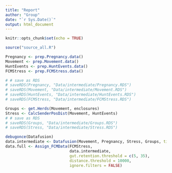 ```yaml
---
title: "Report"
author: "Group"
date: "`r Sys.Date()`"
output: html_document
---
```


```r
knitr::opts_chunk$set(echo = TRUE)
```

```r
source("source_all.R")
```


```r
Pregnancy <- prep.Pregnancy.data()
Movement <- prep.Movement.data()
HuntEvents <- prep.HuntEvents.data()
FCMStress <- prep.FCMStress.data()

# # save as RDS
# saveRDS(Pregnancy, "Data/intermediate/Pregnancy.RDS")
# saveRDS(Movement, "Data/intermediate/Movement.RDS")
# saveRDS(HuntEvents, "Data/intermediate/HuntEvents.RDS")
# saveRDS(FCMStress, "Data/intermediate/FCMStress.RDS")
```

```r
Groups <- get.Herds(Movement, enclosures)
Stress <- CalcSenderPosDist(Movement, HuntEvents)
# # save as RDS
# saveRDS(Groups, "Data/intermediate/Groups.RDS")
# saveRDS(Stress, "Data/intermediate/Stress.RDS")
```


```r
debugonce(Datafusion)
data.intermediate <- Datafusion(Movement, Pregnancy, Stress, Groups, timediff = 2*60)
data.full <- Assign_FCMData(FCMStress,
                            data.intermediate,
                            gut.retention.threshold = c(5, 35),
                            distance.threshold = 10000,
                            ignore.filters = FALSE)
```


```r

```


